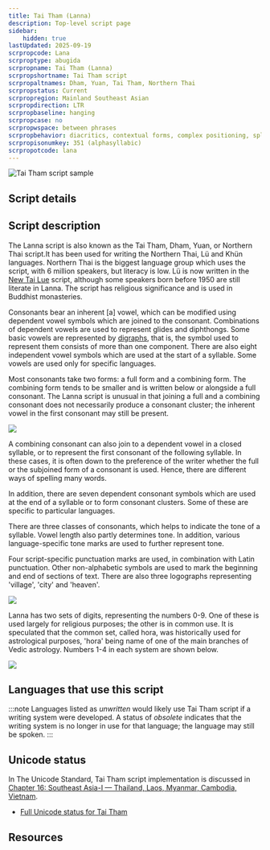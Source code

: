 ```yaml
---
title: Tai Tham (Lanna)
description: Top-level script page
sidebar:
    hidden: true
lastUpdated: 2025-09-19
scrpropcode: Lana
scrproptype: abugida
scrpropname: Tai Tham (Lanna)
scrpropshortname: Tai Tham script
scrpropaltnames: Dham, Yuan, Tai Tham, Northern Thai
scrpropstatus: Current
scrpropregion: Mainland Southeast Asian
scrpropdirection: LTR
scrpropbaseline: hanging
scrpropcase: no
scrpropwspace: between phrases
scrpropbehavior: diacritics, contextual forms, complex positioning, split graphs, required ligatures
scrpropisonumkey: 351 (alphasyllabic)
scrpropotcode: lana
---
```



![Tai Tham script sample](../images/lana-sample.png "S. Mani Piomiang, from Wikipedia.")

## Script details

<ScriptDetails />

## Script description

The Lanna script is also known as the Tai Tham, Dham, Yuan, or Northern Thai script.It has been used for writing the Northern Thai, Lü and Khün languages. Northern Thai is the biggest language group which uses the script, with 6 million speakers, but literacy is low. Lü is now written in the [New Tai Lue](/scrlang/scripts/talu) script, although some speakers born before 1950 are still literate in Lanna. The script has religious significance and is used in Buddhist monasteries.

Consonants bear an inherent [a] vowel, which can be modified using dependent vowel symbols which are joined to the consonant. Combinations of dependent vowels are used to represent glides and diphthongs. Some basic vowels are represented by <a href='/reference/glossary#multig'>digraphs</a>, that is, the symbol used to represent them consists of more than one component. There are also eight independent vowel symbols which are used at the start of a syllable. Some vowels are used only for specific languages.

Most consonants take two forms: a full form and a combining form. The combining form tends to be smaller and is written below or alongside a full consonant. The Lanna script is unusual in that joining a full and a combining consonant does not necessarily produce a consonant cluster; the inherent vowel in the first consonant may still be present. 

![](../images/lana-LannaKLA.png)

A combining consonant can also join to a dependent vowel in a closed syllable, or to represent the first consonant of the following syllable. In these cases, it is often down to the preference of the writer whether the full or the subjoined form of a consonant is used. Hence, there are different ways of spelling many words.

In addition, there are seven dependent consonant symbols which are used at the end of a syllable or to form consonant clusters. Some of these are specific to particular languages.

There are three classes of consonants, which helps to indicate the tone of a syllable. Vowel length also partly determines tone. In addition, various language-specific tone marks are used to further represent tone.

Four script-specific punctuation marks are used, in combination with Latin punctuation. Other non-alphabetic symbols are used to mark the beginning and end of sections of text. There are also three logographs representing 'village', 'city' and 'heaven'. 

![](../images/lana-LannaLogs.png)

Lanna has two sets of digits, representing the numbers 0-9. One of these is used largely for religious purposes; the other is in common use. It is speculated that the common set, called hora, was historically used for astrological purposes, 'hora' being name of one of the main branches of Vedic astrology. Numbers 1-4 in  each system are shown below.

![](../images/lana-LannaDigits.png)

## Languages that use this script

:::note
Languages listed as _unwritten_ would likely use Tai Tham script if a writing system were developed. A status of _obsolete_ indicates that the writing system is no longer in use for that language; the language may still be spoken.
:::

<WsList script='Lana' wsMax='5' />

## Unicode status

In The Unicode Standard, Tai Tham script implementation is discussed in [Chapter 16: Southeast Asia-I — Thailand, Laos, Myanmar, Cambodia, Vietnam](https://www.unicode.org/versions/latest/core-spec/chapter-16/#G53337).

- [Full Unicode status for Tai Tham](/scrlang/unicode/lana-unicode)



## Resources

<ScriptResources detailSummary='seemore' />

